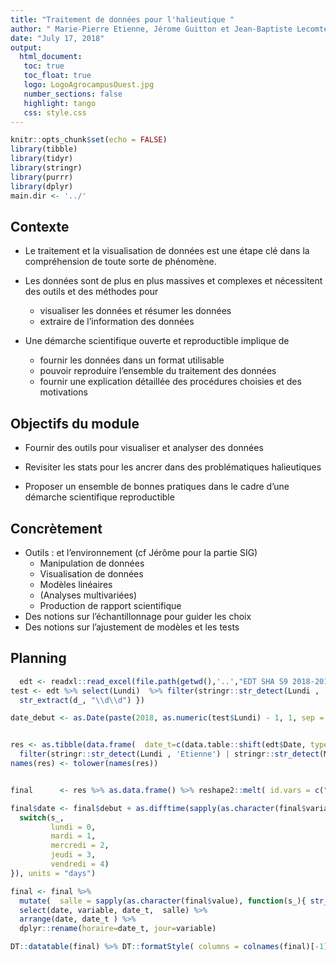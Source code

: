 ```yaml
---
title: "Traitement de données pour l'halieutique "
author: " Marie-Pierre Etienne, Jérome Guitton et Jean-Baptiste Lecomte"
date: "July 17, 2018"
output: 
  html_document:
   toc: true
   toc_float: true
   logo: LogoAgrocampusOuest.jpg
   number_sections: false
   highlight: tango
   css: style.css
---
```


```r
knitr::opts_chunk$set(echo = FALSE)
library(tibble)
library(tidyr)
library(stringr)
library(purrr)
library(dplyr)
main.dir <- '../'
```

## Contexte {#future-steps}

- Le traitement et la visualisation de données est une étape clé dans la compréhension de toute sorte de phénomène.

- Les données sont de plus en plus massives et complexes et nécessitent des outils et des méthodes pour
    - visualiser les données et  résumer les données
    - extraire de l'information des données

- Une démarche scientifique  ouverte et reproductible  implique de 
    - fournir les données dans un format utilisable
    - pouvoir reproduire l'ensemble du traitement des données 
    - fournir une explication détaillée des procédures choisies et des motivations


## Objectifs du module

- Fournir des outils pour visualiser et analyser des données

- Revisiter les stats pour les ancrer dans des problématiques halieutiques

- Proposer un ensemble de bonnes pratiques dans le cadre d'une démarche scientifique reproductible


## Concrètement

- Outils : \verb+R+ et l'environnement \verb+RStudio+  (cf Jérôme pour la partie SIG)
    - Manipulation de données 
    - Visualisation de données
    - Modèles linéaires 
    - (Analyses multivariées)
    - Production de rapport scientifique
- Des notions sur l'échantillonnage pour guider les choix
- Des notions sur l'ajustement de modèles et les tests

## Planning 
```r
  edt <- readxl::read_excel(file.path(getwd(),'..',"EDT SHA S9 2018-2019 s36-s40-1.xlsx")) %>% select(`M2 SHA    -    2018-2019    -    EDT Semaine 36-40`, X__1, X__2, X__3, X__4, X__5) %>%  dplyr::rename(Date = `M2 SHA    -    2018-2019    -    EDT Semaine 36-40`, Lundi=X__1,Mardi=X__2,Mercredi=X__3,Jeudi=X__4, Vendredi=X__5  )
test <- edt %>% select(Lundi)  %>% filter(stringr::str_detect(Lundi , 'semaine'))  %>% map(function(d_){
  str_extract(d_, "\\d\\d") }) 

date_debut <- as.Date(paste(2018, as.numeric(test$Lundi) - 1, 1, sep = "-"), "%Y-%U-%u")


res <- as.tibble(data.frame(  date_t=c(data.table::shift(edt$Date, type='lead')), debut=c( rep(date_debut, each=8),NA), edt))%>%
  filter(stringr::str_detect(Lundi , 'Etienne') | stringr::str_detect(Mardi , 'Etienne') | stringr::str_detect(Mercredi , 'Etienne') | stringr::str_detect(Jeudi , 'Etienne') | stringr::str_detect(Vendredi , 'Etienne'))  %>% select(-Date)
names(res) <- tolower(names(res)) 


final      <- res %>% as.data.frame() %>% reshape2::melt( id.vars = c("date_t","debut")) %>%  filter(stringr::str_detect(value, 'Etienne'))

final$date <- final$debut + as.difftime(sapply(as.character(final$variable), function(s_){
  switch(s_,
         lundi = 0,
         mardi = 1,
         mercredi = 2, 
         jeudi = 3,
         vendredi = 4)
}), units = "days")

final <- final %>%  
  mutate(  salle = sapply(as.character(final$value), function(s_){ str_split(s_,"Salle[ s]")[[1]][2]}) %>% str_remove_all("\\n")) %>% select(date, date_t, variable,salle) %>%
  select(date, variable, date_t,  salle) %>%
  arrange(date, date_t ) %>%
  dplyr::rename(horaire=date_t, jour=variable)

DT::datatable(final) %>% DT::formatStyle( columns = colnames(final)[-1])

```
